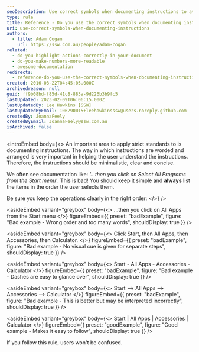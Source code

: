 ```yaml
---
seoDescription: Use correct symbols when documenting instructions to avoid user confusion and improve understanding by clearly listing steps in the correct order.
type: rule
title: Reference - Do you use the correct symbols when documenting instructions?
uri: use-correct-symbols-when-documenting-instructions
authors:
  - title: Adam Cogan
    url: https://ssw.com.au/people/adam-cogan
related:
  - do-you-highlight-actions-correctly-in-your-document
  - do-you-make-numbers-more-readable
  - awesome-documentation
redirects:
  - reference-do-you-use-the-correct-symbols-when-documenting-instructions
created: 2016-03-22T04:45:05.000Z
archivedreason: null
guid: ff9b08bd-f85d-41c8-883a-9d226b3b9fc5
lastUpdated: 2023-02-09T06:06:15.000Z
lastUpdatedBy: Lee Hawkins [SSW]
lastUpdatedByEmail: 106290015+leehawkinsssw@users.noreply.github.com
createdBy: JoannaFeely
createdByEmail: JoannaFeely@ssw.com.au
isArchived: false
---
```


<introEmbed
  body={<>
An important area to apply strict standards to is documenting instructions. The way in which instructions are worded and arranged is very important in helping the user understand the instructions. Therefore, the instructions should be minimalistic, clear and concise.

We often see documentation like: _'...then you click on Select All Programs from the Start menu'_. This is bad! You should keep it simple and **always** list the items in the order the user selects them.

Be sure you keep the operations clearly in the right order:
  </>}
/>

<asideEmbed
  variant="greybox"
  body={<>
    ...then you click on All Apps from the Start menu
  </>}
  figureEmbed={{
    preset: "badExample",
    figure: "Bad example - Wrong order and too many words",
    shouldDisplay: true
  }}
/>



<asideEmbed
  variant="greybox"
  body={<>
    Click Start, then All Apps, then Accessories, then Calculator.
  </>}
  figureEmbed={{
    preset: "badExample",
    figure: "Bad example - No visual cue is given for separate steps",
    shouldDisplay: true
  }}
/>



<asideEmbed
  variant="greybox"
  body={<>
    Start - All Apps - Accessories - Calculator
  </>}
  figureEmbed={{
    preset: "badExample",
    figure: "Bad example - Dashes are easy to glance over",
    shouldDisplay: true
  }}
/>



<asideEmbed
  variant="greybox"
  body={<>
    Start --&gt; All Apps --&gt; Accessories --&gt; Calculator
  </>}
  figureEmbed={{
    preset: "badExample",
    figure: "Bad example - This is better but may be interpreted incorrectly",
    shouldDisplay: true
  }}
/>



<asideEmbed
  variant="greybox"
  body={<>
    Start | All Apps | Accessories | Calculator
  </>}
  figureEmbed={{
    preset: "goodExample",
    figure: "Good example - Makes it easy to follow",
    shouldDisplay: true
  }}
/>


If you follow this rule, users won't be confused.
